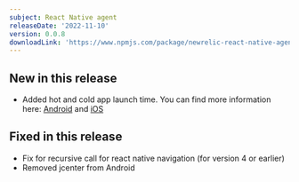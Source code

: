 ```yaml
---
subject: React Native agent
releaseDate: '2022-11-10'
version: 0.0.8
downloadLink: 'https://www.npmjs.com/package/newrelic-react-native-agent/v/0.0.8'
---
```


## New in this release

* Added hot and cold app launch time. You can find more information here: [Android](https://docs.newrelic.com/docs/mobile-monitoring/new-relic-mobile-android/install-configure/configure-app-launch-time-android-apps) and [iOS](https://docs.newrelic.com/docs/mobile-monitoring/new-relic-mobile-ios/configuration/app-launch-times-ios-apps)

## Fixed in this release

* Fix for recursive call for react native navigation (for version 4 or earlier)
* Removed jcenter from Android
